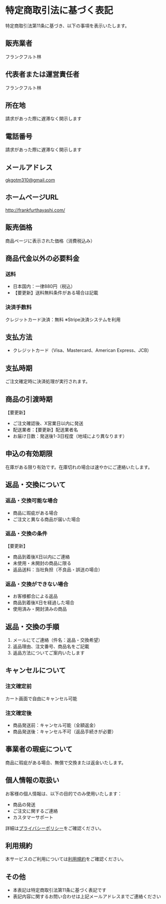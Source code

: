 # 特定商取引法に基づく表記

特定商取引法第11条に基づき、以下の事項を表示いたします。

## 販売業者

フランクフルト林

## 代表者または運営責任者

フランクフルト林

## 所在地

請求があった際に遅滞なく開示します

## 電話番号

請求があった際に遅滞なく開示します

## メールアドレス

gkgotm310@gmail.com

## ホームページURL

http://frankfurthayashi.com/

## 販売価格

商品ページに表示された価格（消費税込み）

## 商品代金以外の必要料金

### 送料
- 日本国内：一律880円（税込）
- 【要更新】送料無料条件がある場合は記載

### 決済手数料
クレジットカード決済：無料
※Stripe決済システムを利用

## 支払方法

- クレジットカード（Visa、Mastercard、American Express、JCB）

## 支払時期

ご注文確定時に決済処理が実行されます。

## 商品の引渡時期

【要更新】
- ご注文確認後、X営業日以内に発送
- 配送業者：【要更新】配送業者名
- お届け日数：発送後1-3日程度（地域により異なります）

## 申込の有効期限

在庫がある限り有効です。在庫切れの場合は速やかにご連絡いたします。

## 返品・交換について

### 返品・交換可能な場合
- 商品に瑕疵がある場合
- ご注文と異なる商品が届いた場合

### 返品・交換の条件
【要更新】
- 商品到着後X日以内にご連絡
- 未使用・未開封の商品に限る
- 返品送料：当社負担（不良品・誤送の場合）

### 返品・交換ができない場合
- お客様都合による返品
- 商品到着後X日を経過した場合
- 使用済み・開封済みの商品

## 返品・交換の手順

1. メールにてご連絡（件名：返品・交換希望）
2. 返品理由、注文番号、商品名をご記載
3. 返品方法についてご案内いたします

## キャンセルについて

### 注文確定前
カート画面で自由にキャンセル可能

### 注文確定後
- 商品発送前：キャンセル可能（全額返金）
- 商品発送後：キャンセル不可（返品手続きが必要）

## 事業者の瑕疵について

商品に瑕疵がある場合、無償で交換または返金いたします。

## 個人情報の取扱い

お客様の個人情報は、以下の目的でのみ使用いたします：
- 商品の発送
- ご注文に関するご連絡
- カスタマーサポート

詳細は[プライバシーポリシー](/ja/privacy-policy)をご確認ください。

## 利用規約

本サービスのご利用については[利用規約](/ja/terms-of-service)をご確認ください。

## その他

- 本表記は特定商取引法第11条に基づく表記です
- 表記内容に関するお問い合わせは上記メールアドレスまでご連絡ください
